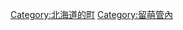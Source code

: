 {{Commonscat|Tomamae, Hokkaido}}
{{Catmore}}

{{DEFAULTSORT:Tomamae}}
[[Category:北海道的町|Category:北海道的町]]
[[Category:留萌管內|Category:留萌管內]]